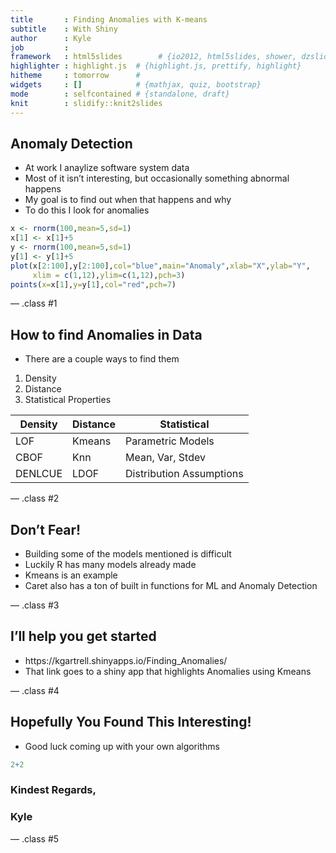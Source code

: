 ```yaml
---
title       : Finding Anomalies with K-means
subtitle    : With Shiny
author      : Kyle
job         : 
framework   : html5slides        # {io2012, html5slides, shower, dzslides, ...}
highlighter : highlight.js  # {highlight.js, prettify, highlight}
hitheme     : tomorrow      # 
widgets     : []            # {mathjax, quiz, bootstrap}
mode        : selfcontained # {standalone, draft}
knit        : slidify::knit2slides
---
```


## Anomaly Detection

- At work I anaylize software system data
- Most of it isn't interesting, but occasionally something abnormal happens
- My goal is to find out when that happens and why
- To do this I look for anomalies

```r
x <- rnorm(100,mean=5,sd=1)
x[1] <- x[1]+5
y <- rnorm(100,mean=5,sd=1)
y[1] <- y[1]+5
plot(x[2:100],y[2:100],col="blue",main="Anomaly",xlab="X",ylab="Y",
     xlim = c(1,12),ylim=c(1,12),pch=3)
points(x=x[1],y=y[1],col="red",pch=7)

```

--- .class #1

## How to find Anomalies in Data 
- There are a couple ways to find them
1. Density
2. Distance
3. Statistical Properties

Density  | Distance | Statistical
---------| ---------|------------
LOF      | Kmeans   | Parametric Models
CBOF     | Knn      | Mean, Var, Stdev
DENLCUE  | LDOF     | Distribution Assumptions

--- .class #2


## Don't Fear!

- Building some of the models mentioned is difficult
- Luckily R has many models already made
- Kmeans is an example
- Caret also has a ton of built in functions for ML and Anomaly Detection

--- .class #3

## I'll help you get started

- https://kgartrell.shinyapps.io/Finding_Anomalies/
- That link goes to a shiny app that highlights Anomalies using Kmeans

--- .class #4

## Hopefully You Found This Interesting!

- Good luck coming up with your own algorithms

```r
2+2
```

### Kindest Regards,
### Kyle

--- .class #5

